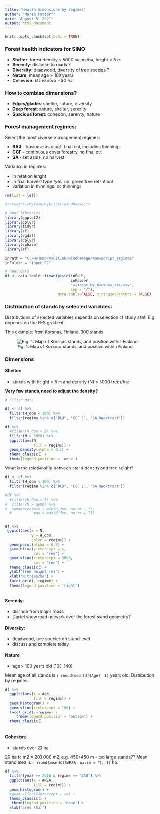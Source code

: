 ```yaml
---
title: "Health dimensions by regimes"
author: "Maria Potterf"
date: "August 5, 2021"
output: html_document
---
```


```r
knitr::opts_chunk$set(echo = TRUE)
```

### Forest health indicators for SIMO


- **Shelter**:   forest density > 5000 stems/ha, height < 5 m
- **Serenity**:  distance to roads ?
- **Diversity**: deadwood, diversity of tree species ?
- **Nature**:    mean age > 100 years
- **Cohesion**:  stand area > 20 ha

### How to combine dimensions? 

- **Edges/glades**:    shelter, nature, diversity
- **Deep forest**:     nature, shelter, serenity
- **Spacious forest**: cohesion, serenity, nature


### Forest management regimes:

Select the most diverse mamagement regimes: 

- **BAU** - business as usual: final cut, including thinnings
- **CCF** - continuous cover forestry, no final cut
- **SA**  - set aside, no harvest

Variation in regimes:

- in rotation lenght
- in final harvest type (yes, no, green tree retention)
- variation in thinnings: no thinnings

``` r
rm(list = ls())

#setwd("C:/MyTemp/myGitLab/windDamage")

# Read libraries
library(ggplot2)
library(dplyr)
library(tidyr)
library(sf)
library(rgdal)
library(dplyr)
library(spData)
library(sf)

```


```r

inPath = "C:/MyTemp/myGitLab/windDamage/manuscript_regimes"
inFolder = "input_CC"

# Read data
df <- data.table::fread(paste(inPath, 
                              inFolder, 
                              'without_MV_Korsnas_rsu.csv',  
                              sep = "/"),  
                        data.table=FALSE, stringsAsFactors = FALSE)


```

### Distribution of stands by selected variables:

Distributions of selected variables depends on selection of study site!! E.g. depends on the N-S gradient.

This example: from Korsnas, Finland, 300 stands

![Fig. 1: Map of Korsnas stands, and position within Finland](C:/MyTemp/myGitLab/bayesianESS/build_ess_models_bayesian/Health/Korsnas_map.PNG)

### Dimensions

#### Shelter:

- stands with height < 5 m and density (N) > 5000 trees/ha:

**Very few stands, need to adjust the density?**

```r

# Filter data

df <- df %>% 
  filter(H_dom < 100) %>% 
  filter(regime %in% c("BAU", "CCF_2", "SA_DWextract"))
  
df %>% 
  #filter(H_dom < 5) %>% 
  filter(N > 5000) %>% 
  ggplot(aes(N,
             fill = regime)) +
  geom_density(alpha = 0.5) + 
  theme_classic() +
  theme(legend.position = 'none')
```

What is the relationship between stand density and tree height?

```r

df <- df %>% 
  filter(H_dom < 100) %>% 
  filter(regime %in% c("BAU", "CCF_2", "SA_DWextract"))
  
#df %>% 
  #filter(H_dom < 5) %>% 
#  filter(N > 5000) %>% 
#  summarize(min = min(H_dom, na.rm = T),
  #          max = max(H_dom, na.rm = T)) 


df %>% 
 ggplot(aes(x = N,
            y = H_dom,
            color = regime)) +
  geom_point(alpha = 0.5) + 
  geom_hline(yintercept = 5, 
             col = "red") +
  geom_vline(xintercept = 5000, 
             col = "red") + 
  theme_classic() +
  ylab("Tree height (m)") +
  xlab("N trees/ha") +
  facet_grid(.~regime) +
  theme(legend.position = 'right')



```

#### Serenity: 

- disance from major roads
- Daniel show road network over the forest stand geometry?

#### Diversity:  

- deadwood, tree species  on stand level
- discuss and complete today

#### Nature: 

- age > 100 years old (100-140)

Mean age of all stands is  `r round(mean(df$Age), 1)` years old. Distribution by regimes: 

```r

df %>% 
  ggplot(aes(x = Age,
             fill = regime)) +
  geom_histogram() +
  geom_vline(xintercept = 100) + 
  facet_grid(.~regime) +
     theme(legend.position = 'bottom') +
  theme_classic()
 

```

#### Cohesion:

- stands over 20 ha 

20 ha to m2 = 200.000 m2, e.g. 450*450 m
- too large stands?? Mean stand area is `r round(mean(df$AREA, na.rm = T), 1)` ha. 

```r

df %>% 
  filter(year == 2016 & regime == "BAU") %>% 
  ggplot(aes(x = AREA,
             fill = regime)) +
  geom_histogram() +
  #geom_vline(xintercept = 20) + 
  theme_classic() +
   theme(legend.position = 'none') +
  xlab("area (ha)") 
 
```



